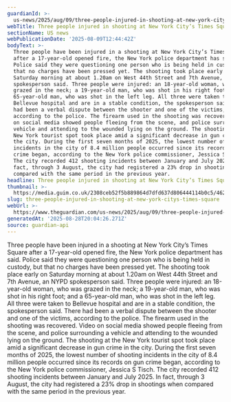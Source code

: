 ```yaml
---
guardianId: >-
  us-news/2025/aug/09/three-people-injured-in-shooting-at-new-york-citys-times-square
webTitle: Three people injured in shooting at New York City’s Times Square
sectionName: US news
webPublicationDate: '2025-08-09T12:44:42Z'
bodyText: >-
  Three people have been injured in a shooting at New York City’s Times Square
  after a 17-year-old opened fire, the New York police department has said.
  Police said they were questioning one person who is being held in custody, but
  that no charges have been pressed yet. The shooting took place early on
  Saturday morning at about 1.20am on West 44th Street and 7th Avenue, an NYPD
  spokesperson said. Three people were injured: an 18-year-old woman, who was
  grazed in the neck; a 19-year-old man, who was shot in his right foot; and a
  65-year-old man, who was shot in the left leg. All three were taken to
  Bellevue hospital and are in a stable condition, the spokesperson said. There
  had been a verbal dispute between the shooter and one of the victims,
  according to the police. The firearm used in the shooting was recovered. Video
  on social media showed people fleeing from the scene, and police surrounding a
  vehicle and attending to the wounded lying on the ground. The shooting at the
  New York tourist spot took place amid a significant decrease in gun crime in
  the city. During the first seven months of 2025, the lowest number of shooting
  incidents in the city of 8.4 million people occurred since its records on gun
  crime began, according to the New York police commissioner, Jessica S Tisch.
  The city recorded 412 shooting incidents between January and July 2025. In
  fact, through 3 August, the city had registered a 23% drop in shootings when
  compared with the same period in the previous year.
headline: Three people injured in shooting at New York City’s Times Square
thumbnail: >-
  https://media.guim.co.uk/2308ceb52f5b889864d7dfd637d806444114b0c5/462_0_4741_3791/500.jpg
slug: three-people-injured-in-shooting-at-new-york-citys-times-square
webUrl: >-
  https://www.theguardian.com/us-news/2025/aug/09/three-people-injured-in-shooting-at-new-york-citys-times-square
generatedAt: '2025-08-28T20:04:26.271Z'
source: guardian-api
---
```

Three people have been injured in a shooting at New York City’s Times Square after a 17-year-old opened fire, the New York police department has said. Police said they were questioning one person who is being held in custody, but that no charges have been pressed yet. The shooting took place early on Saturday morning at about 1.20am on West 44th Street and 7th Avenue, an NYPD spokesperson said. Three people were injured: an 18-year-old woman, who was grazed in the neck; a 19-year-old man, who was shot in his right foot; and a 65-year-old man, who was shot in the left leg. All three were taken to Bellevue hospital and are in a stable condition, the spokesperson said. There had been a verbal dispute between the shooter and one of the victims, according to the police. The firearm used in the shooting was recovered. Video on social media showed people fleeing from the scene, and police surrounding a vehicle and attending to the wounded lying on the ground. The shooting at the New York tourist spot took place amid a significant decrease in gun crime in the city. During the first seven months of 2025, the lowest number of shooting incidents in the city of 8.4 million people occurred since its records on gun crime began, according to the New York police commissioner, Jessica S Tisch. The city recorded 412 shooting incidents between January and July 2025. In fact, through 3 August, the city had registered a 23% drop in shootings when compared with the same period in the previous year.
